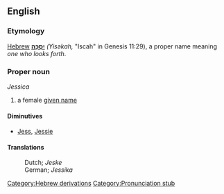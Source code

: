 ==English==
===Etymology===
[[Hebrew]] '''[[יסכה|יִסְכָּה]]''' ''(Yisəkah,'' "Iscah" in Genesis 11:29), a proper name meaning ''one who looks forth''. <!-- but apparently not used as an ordinary word with that meaning -->

===Proper noun===
''Jessica''

# a female [[given name]]

====Diminutives====
*[[Jess]], [[Jessie]]

====Translations====
:Dutch; ''Jeske''
:German; ''Jessika''

[[Category:Hebrew derivations]]
[[Category:Pronunciation stub]]
